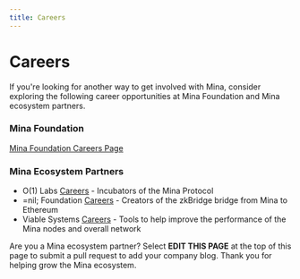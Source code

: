 ```yaml
---
title: Careers
---
```


# Careers

If you're looking for another way to get involved with Mina, consider exploring the following career opportunities at Mina Foundation and Mina ecosystem partners.


### Mina Foundation
[Mina Foundation Careers Page](https://apply.workable.com/mina-foundation/)

### Mina Ecosystem Partners

- O(1) Labs [Careers](https://boards.greenhouse.io/o1labs) - Incubators of the Mina Protocol
- =nil; Foundation [Careers](https://nil.foundation/careers/) - Creators of the zkBridge bridge from Mina to Ethereum
- Viable Systems [Careers](https://www.viablesystems.io/rust-jobs) - Tools to help improve the performance of the Mina nodes and overall network

Are you a Mina ecosystem partner? Select __EDIT THIS PAGE__ at the top of this page to submit a pull request to add your company blog. Thank you for helping grow the Mina ecosystem.